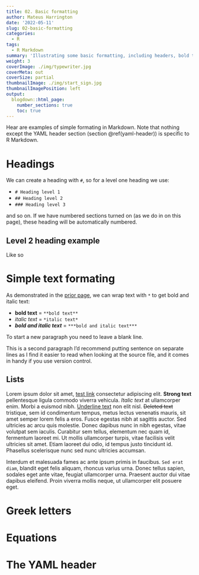 ```yaml
---
title: 02. Basic formatting
author: Mateus Harrington
date: '2022-05-11'
slug: 02-basic-formatting
categories:
  - R
tags:
  - R Markdown
summary: 'Illustrating some basic formatting, including headers, bold text, lists, greek letters, equations and the YAML header'
weight: 3
coverImage: ./img/typewriter.jpg
coverMeta: out
coverSize: partial
thumbnailImage: ./img/start_sign.jpg
thumbnailImagePosition: left
output:
  blogdown::html_page:
    number_sections: true
    toc: true
---
```


Hear are examples of simple formating in Markdown.
Note that nothing except the YAML header section (section \@ref(yaml-header)) is specific to R Markdown.

# Headings

We can create a heading with `#`, so for a level one heading we use:

- `# Heading level 1`
- `## Heading level 2`
- `### Heading level 3`

and so on.
If we have numbered sections turned on (as we do in on this page), these heading will be automatically numbered.

## Level 2 heading example

Like so

# Simple text formating

As demonstrated in the [prior page](../../../../2022/05/10/rational-and-markdown-basics), we can wrap text with `*` to get bold and italic text:

- **bold text** = `**bold text**`
- *italic text* = `*italic text*`
- ***bold and italic text*** = `***bold and italic text***`

To start a new paragraph you need to leave a blank line.

This is a second paragraph
I'd recommend putting sentence on separate lines as I find it easier to read when looking at the source file, and it comes in handy if you use version control.

## Lists



Lorem ipsum dolor sit amet, [test link]() consectetur adipiscing elit. **Strong text** pellentesque ligula commodo viverra vehicula. *Italic text* at ullamcorper enim. Morbi a euismod nibh. <u>Underline text</u> non elit nisl. ~~Deleted text~~ tristique, sem id condimentum tempus, metus lectus venenatis mauris, sit amet semper lorem felis a eros. Fusce egestas nibh at sagittis auctor. Sed ultricies ac arcu quis molestie. Donec dapibus nunc in nibh egestas, vitae volutpat sem iaculis. Curabitur sem tellus, elementum nec quam id, fermentum laoreet mi. Ut mollis ullamcorper turpis, vitae facilisis velit ultricies sit amet. Etiam laoreet dui odio, id tempus justo tincidunt id. Phasellus scelerisque nunc sed nunc ultricies accumsan.

Interdum et malesuada fames ac ante ipsum primis in faucibus. `Sed erat diam`, blandit eget felis aliquam, rhoncus varius urna. Donec tellus sapien, sodales eget ante vitae, feugiat ullamcorper urna. Praesent auctor dui vitae dapibus eleifend. Proin viverra mollis neque, ut ullamcorper elit posuere eget.

# Greek letters

# Equations

# The YAML header {#yaml-header}


